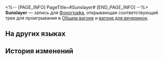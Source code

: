 <%-- [PAGE_INFO]
PageTitle=#Sunslayer#
[END_PAGE_INFO] --%>
{{Предмет Инфобокс
|id          = 210398
|Изображение = Предмет Sunslayer.png
|Тип         = Запись
|Инвентарь   = Ценные предметы
|Редкость    = 3
|Эффект      = 
|Описание    = Запись, которую можно воспроизвести на фонографе экспресса. Это может быть случайное приобретение или подарок от кого-то другого. Когда играет музыка, всплывают самые разные воспоминания: улыбки, встречи, прикосновения и волнение битвы. Может быть, поэтому, даже несмотря на стремительный прогресс общества, люди всё ещё собирают записи.<br />Текущая запись содержит трек Sunslayer.
}}
{{Описание|''Узрите, как клинок в руках героя рассечёт стоящее на пути судьбы раскалённое солнце.''}}
'''Sunslayer''' — запись для [[Фонограф]]а, открывающая соответствующий трек для проигрывания в [[Общий вагон|Общем вагоне]] и [[Вагон для вечеринок|вагоне для вечеринок]].

==На других языках==
{{На других языках
|en   = ''Sunslayer''
|zhs  = 《斫日》
|zht  = 《斫日》
|ja   = 『斬日』
|ko   = ≪태양을 베다≫
|es   = Derribasoles
|fr   = ''Sunslayer''
|ru   = Sunslayer
|th   = "Sunslayer"
|vi   = "Mặt Trời Mịt Mờ"
|de   = „Sonnenjäger“
|id   = "Sunslayer"
|pt   = "Sunslayer"
}}

==История изменений==
{{История изменений|3.5}}